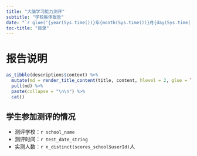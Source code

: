 ```yaml
---
title: "大脑学习能力测评"
subtitle: "学校集体报告"
date: "`r glue('{year(Sys.time())}年{month(Sys.time())}月{day(Sys.time())}日')`"
toc-title: "目录"
---
```


# 报告说明

```r
as_tibble(descriptions$context) %>%
  mutate(md = render_title_content(title, content, hlevel = 2, glue = TRUE, .open = "<<", .close = ">>")) %>%
  pull(md) %>%
  paste(collapse = "\n\n") %>%
  cat()
```

## 学生参加测评的情况

* 测评学校：`r school_name`
* 测评时间：`r test_date_string`
* 实测人数：`r n_distinct(scores_school$userId)`人
